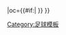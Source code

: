 {{fb team |t=-{zh-hans:布莱顿;zh-hk:白禮頓}- |tan=布莱顿足球俱乐部 |tc=ENG |abb={{#if:{{{abb|}}}|BHA{{0}}}} |oc={{#if:{{{oc|}}}|{{{oc}}} }} }}<!--
--><noinclude>[[Category:足球模板]]</noinclude>